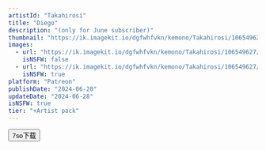 ```yaml
---
artistId: "Takahirosi"
title: "Diego"
description: "(only for June subscriber)"
thumbnail: "https://ik.imagekit.io/dgfwhfvkn/kemono/Takahirosi/106549627/p25_3_ori_1_OR3EELtXaq.avif?updatedAt=1737566356596"
images:
  - url: "https://ik.imagekit.io/dgfwhfvkn/kemono/Takahirosi/106549627/p25_3_ori_1_OR3EELtXaq.avif?updatedAt=1737566356596"
    isNSFW: false
  - url: "https://ik.imagekit.io/dgfwhfvkn/kemono/Takahirosi/106549627/p25_3_ori_8_3fnoH73s9.avif?updatedAt=1737566360262"
    isNSFW: true
platform: "Patreon"
publishDate: "2024-06-20"
updateDate: "2024-06-28"
isNSFW: true
tier: "+Artist pack"
---
```



<Button
      isExternal
      isBlock
      variant="flat"
      color="foreground"
      as={Link}
      href="https://pan.7so.top/f/A6QxSE/_3_DIEGO.7z"
    >
      7so下载
    </Button>